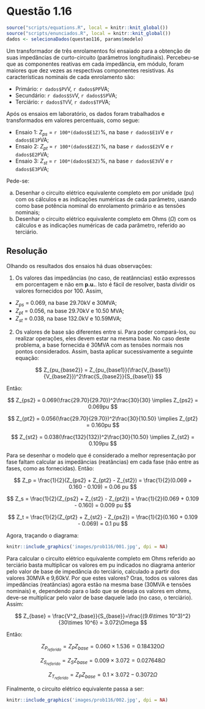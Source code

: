 <!-- Criado por Djonathan Quadras -->
<!-- ESSE NAO SERÁ CRIADO AUTOMATICAMENTE -->

# Questão 1.16 {-}

```r
source("scripts/equations.R", local = knitr::knit_global())
source("scripts/enunciados.R", local = knitr::knit_global())
dados <- selecionaDados(questao116, params$modelo)
```

Um transformador de três enrolamentos foi ensaiado para a obtenção de suas impedâncias de curto-circuito (parâmetros longitudinais). Percebeu-se que as componentes reativas em cada impedância, em módulo, foram maiores que dez vezes as respectivas componentes resistivas. As características nominais de cada enrolamento são:

- Primário: `r dados$PV`V, `r dados$PP`VA;
- Secundário: `r dados$SV`V, `r dados$SP`VA;
- Terciário: `r dados$TV`V, `r dados$TP`VA;

Após os ensaios em laboratório, os dados foram trabalhados e transformados em valores percentuais, como segue:

- Ensaio 1: $Z_{ps}$ = `r 100*(dados$E1Z)`%, na base `r dados$E1V`V e `r dados$E1P`VA;
- Ensaio 2: $Z_{pt}$ = `r 100*(dados$E2Z)`%, na base `r dados$E2V`V e `r dados$E2P`VA;
- Ensaio 3: $Z_{st}$ = `r 100*(dados$E3Z)`%, na base `r dados$E3V`V e `r dados$E3P`VA;

Pede-se:

a. Desenhar o circuito elétrico equivalente completo em por unidade (pu) com os cálculos e as indicações numéricas de cada parâmetro, usando como base potência nominal do enrolamento primário e as tensões nominais;
b. Desenhar o circuito elétrico equivalente completo em Ohms ($\Omega$) com os cálculos e as indicações numéricas de cada parâmetro, referido ao terciário. 

## Resolução {-}

Olhando os resultados dos ensaios há duas observações:

1. Os valores das impedâncias (no caso, de reatânncias) estão expressos em porcentagem e não em **p.u.**. Isto é fácil de resolver, basta dividir os valores fornecidos por 100. Assim,

- $Z_{ps}$ = 0.069, na base 29.70kV e 30MVA;
- $Z_{pt}$ = 0.056, na base 29.70kV e 10.50 MVA;
- $Z_{st}$ = 0.038, na base 132.0kV e 10.59MVA;

2. Os valores de base são diferentes entre si. Para poder compará-los, ou realizar operações, eles devem estar na mesma base. No caso deste problema, a base fornecida é 30MVA com as tensões normais nos pontos considerados. Assim, basta aplicar sucessivamente a seguinte equação:

$$
Z_{pu_{base2}} = Z_{pu_{base1}}(\frac{V_{base1}}{V_{base2}})^2\frac{S_{base2}}{S_{base1}}
$$

Então:

$$
Z_{ps2} = 0.069(\frac{29.70}{29.70})^2\frac{30}{30} \implies Z_{ps2} = 0.069pu
$$

$$
Z_{pt2} = 0.056(\frac{29.70}{29.70})^2\frac{30}{10.50} \implies Z_{pt2} = 0.160pu
$$

$$
Z_{st2} = 0.038(\frac{132}{132})^2\frac{30}{10.50} \implies Z_{st2} = 0.109pu
$$

Para se desenhar o modelo que é considerado a melhor representação por fase faltam calcular as impedâncias (reatâncias) em cada fase (não entre as fases, como as fornecidas). Então:

$$
Z_p = \frac{1}{2}(Z_{ps2} + Z_{pt2} - Z_{st2}) = \frac{1}{2}(0.069 + 0.160 - 0.109) = 0.06 pu
$$

$$
Z_s = \frac{1}{2}(Z_{ps2} + Z_{st2} - Z_{pt2}) = \frac{1}{2}(0.069 + 0.109 - 0.160) = 0.009 pu
$$

$$
Z_t = \frac{1}{2}(Z_{pt2} + Z_{st2} - Z_{ps2}) = \frac{1}{2}(0.160 + 0.109 - 0.069) = 0.1 pu
$$

Agora, traçando o diagrama:

```r
knitr::include_graphics('images/prob116/001.jpg', dpi = NA)
```

Para calcular o circuito elétrico equivalente completo em Ohms referido ao terciário basta multiplicar os valores em pu indicados no diagrama anterior pelo valor de base de impedância do terciário, calculado a partir dos valores 30MVA e 9,60kV. Por que estes valores? Oras, todos os valores das impedâncias (reatâncias) agora estão na mesma base (30MVA e tensões nominais) e, dependendo para o lado que se deseja os valores em ohms, deve-se multiplicar pelo valor de base daquele lado (no caso, o terciário). Assim:

$$
Z_{base} = \frac{V^2_{base}}{S_{base}}=\frac{(9.6\times 10^3)^2}{30\times 10^6} = 3.072\Omega
$$

Então: 

$$
Z_{P_{referido}} = Z_PZ_{base} = 0.060\times1.536 = 0.184320\Omega
$$

$$
Z_{S_{referido}} = Z_SZ_{base} = 0.009\times 3.072 = 0.027648\Omega
$$

$$
Z_{T_{referido}} = Z_PZ_{base} = 0.1 \times 3.072 - 0.3072\Omega
$$

Finalmente, o circuito elétrico equivalente passa a ser:

```r
knitr::include_graphics('images/prob116/002.jpg', dpi = NA)
```
